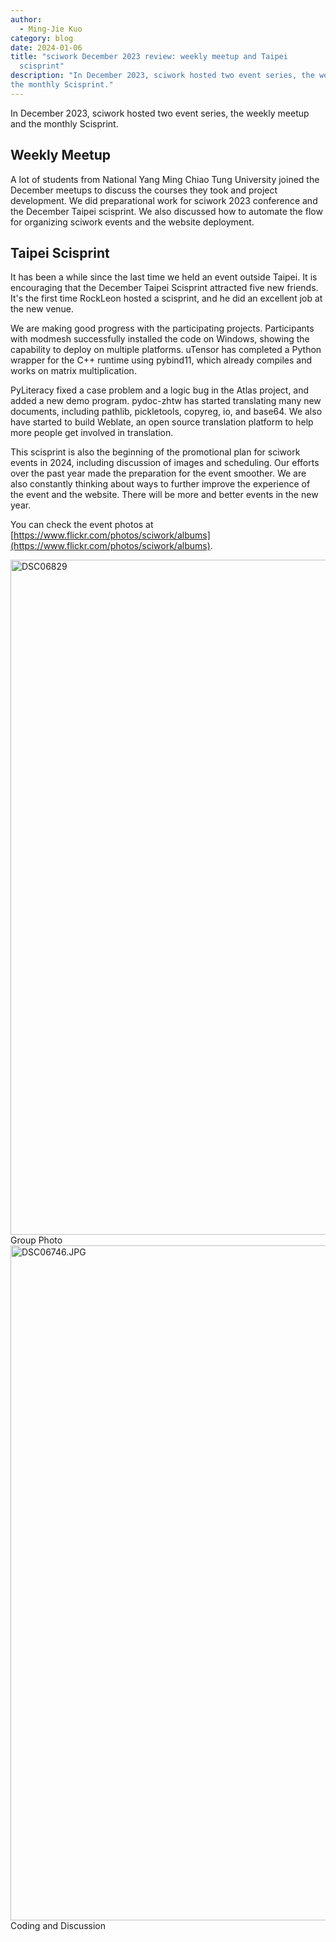 ```yaml
---
author:
  - Ming-Jie Kuo
category: blog
date: 2024-01-06
title: "sciwork December 2023 review: weekly meetup and Taipei
  scisprint"
description: "In December 2023, sciwork hosted two event series, the weekly meetup and
the monthly Scisprint."
---
```


In December 2023, sciwork hosted two event series, the weekly meetup and
the monthly Scisprint.

## Weekly Meetup

A lot of students from National Yang Ming Chiao Tung University joined
the December meetups to discuss the courses they took and project
development. We did preparational work for sciwork 2023 conference and
the December Taipei scisprint. We also discussed how to automate the
flow for organizing sciwork events and the website deployment.

## Taipei Scisprint

It has been a while since the last time we held an event outside Taipei.
It is encouraging that the December Taipei Scisprint attracted five new
friends. It's the first time RockLeon hosted a scisprint, and he did an
excellent job at the new venue.

We are making good progress with the participating projects.
Participants with modmesh successfully installed the code on Windows,
showing the capability to deploy on multiple platforms. uTensor has
completed a Python wrapper for the C++ runtime using pybind11, which
already compiles and works on matrix multiplication.

PyLiteracy fixed a case problem and a logic bug in the Atlas project,
and added a new demo program. pydoc-zhtw has started translating many
new documents, including pathlib, pickletools, copyreg, io, and base64.
We also have started to build Weblate, an open source translation
platform to help more people get involved in translation.

This scisprint is also the beginning of the promotional plan for sciwork
events in 2024, including discussion of images and scheduling. Our
efforts over the past year made the preparation for the event smoother.
We are also constantly thinking about ways to further improve the
experience of the event and the website. There will be more and better
events in the new year.

You can check the event photos at [https://www.flickr.com/photos/sciwork/albums](https://www.flickr.com/photos/sciwork/albums).

<div className="grid grid-cols-1 gap-3 lg:grid-cols-2">
  <div className="items-center justify-center text-center">
    <a
      data-flickr-embed="true"
      data-header="true"
      data-context="true"
      href="https://www.flickr.com/photos/sciwork/53441062517/in/album-72177720313810281/"
      title="DSC06829"
    >
      <img
        src="https://live.staticflickr.com/65535/53441062517_71bcc9abf6_k.jpg"
        width="1920"
        height="1080"
        alt="DSC06829"
      />
    </a>
    <script
      async
      src="//embedr.flickr.com/assets/client-code.js"
      charset="utf-8"
    ></script>
    <span>Group Photo</span>
  </div>
  <div className="items-center justify-center text-center">
    <a
      data-flickr-embed="true"
      data-header="true"
      data-context="true"
      href="https://www.flickr.com/photos/sciwork/53440981957/in/album-72177720313810281/"
      title="DSC06746.JPG"
    >
      <img
        src="https://live.staticflickr.com/65535/53440981957_d0b6fe000e_k.jpg"
        width="1920"
        height="1080"
        alt="DSC06746.JPG"
      />
    </a>
    <script
      async
      src="//embedr.flickr.com/assets/client-code.js"
      charset="utf-8"
    ></script>
    <span>Coding and Discussion</span>
  </div>
</div>
